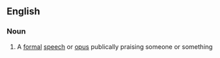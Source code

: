 ==English==
===Noun===
# A [[formal]] [[speech]] or [[opus]] publically praising someone or something